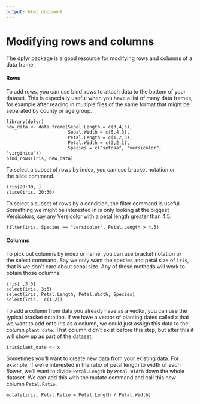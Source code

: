 ```yaml
---
output: html_document
---
```


# Modifying rows and columns

The dplyr package is a good resource for modifying rows and columns of a data frame.

#### Rows

To add rows, you can use bind_rows to attach data to the bottom of your dataset. This is especially useful when you have a list of many data frames, for example after reading in multiple files of the same format that might be separated by county or age group.

```
library(dplyr)
new_data <- data.frame(Sepal.Length = c(3,4,5),
                       Sepal.Width = c(5,4,3),
                       Petal.Length = c(1,2,3),
                       Petal.Width = c(3,2,1),
                       Species = c("setosa", "versicolor", "virginica"))
bind_rows(iris, new_data)
```

To select a subset of rows by index, you can use bracket notation or the slice command.

```
iris[20:30, ]
slice(iris, 20:30)
```

To select a subset of rows by a condition, the filter command is useful. Something we might be interested in is only looking at the biggest Versicolors, say any Versicolor with a petal length greater than 4.5.

```
filter(iris, Species == "versicolor", Petal.Length > 4.5)
```

#### Columns

To pick out columns by index or name, you can use bracket notation or the select command. Say we only want the species and petal size of `iris`, that is we don’t care about sepal size. Any of these methods will work to obtain those columns.

```
iris[ ,3:5]
select(iris, 3:5)
select(iris, Petal.Length, Petal.Width, Species)
select(iris, -c(1,2))
```

To add a column from data you already have as a vector, you can use the typical bracket notation. If we have a vector of planting dates called x that we want to add onto iris as a column, we could just assign this data to the column `plant_date`. That column didn’t exist before this step, but after this it will show up as part of the dataset.

```
iris$plant_date <- x
```

Sometimes you’ll want to create new data from your existing data. For example, if we’re interested in the ratio of petal length to width of each flower, we’ll want to divide `Petal.Length` by `Petal.Width` down the whole dataset. We can add this with the mutate command and call this new column `Petal.Ratio`.

```
mutate(iris, Petal.Ratio = Petal.Length / Petal.Width)
```
